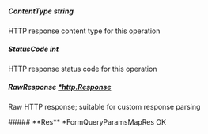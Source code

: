 
##### **ContentType** string
HTTP response content type for this operation

##### **StatusCode** int
HTTP response status code for this operation

##### **RawResponse** [*http.Response](https://pkg.go.dev/net/http#Response)
Raw HTTP response; suitable for custom response parsing

<Collapsible>
    ##### **Res** *FormQueryParamsMapRes
    OK
    <Collapsible.Break/>
    <FormQueryParamsMapRes/>
</Collapsible>

